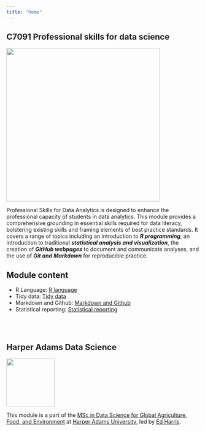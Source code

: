 ```yaml
---
title: "Home"
---
```


## C7091 Professional skills for data science

![](img/coverImage.png){fig-alt="C7091 title slide" fig-align="center" width="400"}

Professional Skills for Data Analytics is designed to enhance the professional capacity of students in data analytics. This module provides a comprehensive grounding in essential skills required for data literacy, bolstering existing skills and framing elements of best practice standards. It covers a range of topics including an introduction to ***R programming***, an introduction to traditional ***statistical analysis and visualization***, the creation of ***GitHub webpages*** to document and communicate analyses, and the use of ***Git and Markdown*** for reproducible practice.
<br>

## Module content

- R Language: [R language](https://github.com/C7091/website/tree/main/lectures/Rlang)
- Tidy data: [Tidy data](https://github.com/C7091/website/tree/main/lectures/tidy-data)
- Markdown and Github: [Markdown and Github](https://github.com/C7091/website/tree/main/lectures/git-md)
- Statistical reporting: [Statistical reporting](https://github.com/C7091/website/tree/main/lectures/Stats-reporting)

<br><br>

## Harper Adams Data Science

![](img/HDS.png){fig-alt="Harper Data Science" width="125"}

This module is a part of the [MSc in Data Science for Global Agriculture, Food, and Environment](https://www.harper-adams.ac.uk/courses/postgraduate/201194/data-science-for-global-agriculture-food-and-environment "MSc in Data Science") at [Harper Adams University](https://www.harper-adams.ac.uk/ "Harper Adams University"), led by [Ed Harris](https://www.harper-adams.ac.uk/general/staff/profile/201620/Edwin-Harris/ "Ed's Faculty page").
